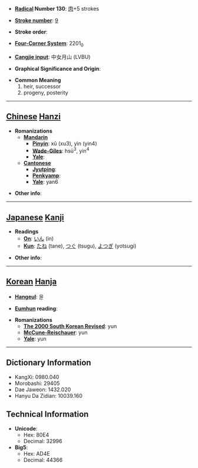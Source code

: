 * '''[[Wiktionary:Chinese radical index| Radical]] Number 130''': [[Wiktionary:Chinese radical index 肉|肉]]+5 strokes

* '''[[Wiktionary:Chinese total strokes index|Stroke number]]''': [[Wiktionary:Chinese total strokes index 9|9]]

* '''Stroke order''': 

* '''[[Wiktionary:Chinese four corner index|Four-Corner System]]''': 2201<sub>0</sub>

* '''[[Wiktionary:Chinese Cangjie index|Cangjie input]]''': 中女月山 (LVBU)

* '''Graphical Significance and Origin''': 

* '''Common Meaning'''
*#heir, successor
*# progeny, posterity


----

== [[Chinese]] [[Hanzi]] ==

* '''Romanizations'''
** '''[[Mandarin]]'''
*** '''[[Pinyin]]''': xǔ (xu3), yìn (yin4)
*** '''[[Wade-Giles]]''': hsü<sup>3</sup>, yin<sup>4</sup>
*** '''[[Yale]]''': 
** '''[[Cantonese]]'''
*** '''[[Jyutping]]''':
*** '''[[Penkyamp]]''': 
*** '''[[Yale]]''': yan6

* '''Other info''': 

----

== [[Japanese]] [[Kanji]] ==

* '''Readings'''
** '''[[On]]''': [[いん]] (in)
** '''[[Kun]]''': [[たね]] (tane), [[つぐ]] (tsugu), [[よつぎ]] (yotsugi)

* '''Other info''':  

----

== [[Korean]] [[Hanja]] ==

* '''[[Hangeul]]''': 윤

* '''[[Eumhun]] reading''': 

* '''Romanizations'''
** '''[[The 2000 South Korean Revised Romanization|The 2000 South Korean Revised]]''': yun
** '''[[McCune-Reischauer]]''': yun
** '''[[Yale]]''': yun

----

== Dictionary Information ==

* KangXi: 0980.040
* Morobashi: 29405
* Dae Jaweon: 1432.020
* Hanyu Da Zidian: 10039.160

== Technical Information ==

* '''Unicode''':
** Hex: 80E4
** Decimal: 32996
* '''Big5''':
** Hex: AD4E
** Decimal: 44366